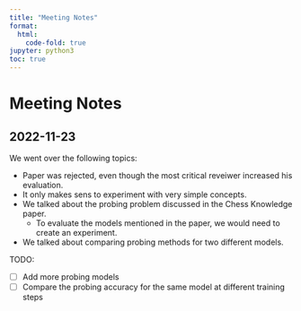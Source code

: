 ```yaml
---
title: "Meeting Notes"
format:
  html:
    code-fold: true
jupyter: python3
toc: true
---
```



# Meeting Notes


## 2022-11-23

We went over the following topics:

- Paper was rejected, even though the most critical reveiwer increased his evaluation.
- It only makes sens to experiment with very simple concepts. 
- We talked about the probing problem discussed in the Chess Knowledge paper. 
    - To evaluate the models mentioned in the paper, we would need to create an experiment.
- We talked about comparing probing methods for two different models. 

TODO:

- [ ] Add more probing models
- [ ] Compare the probing accuracy for the same model at different training steps



